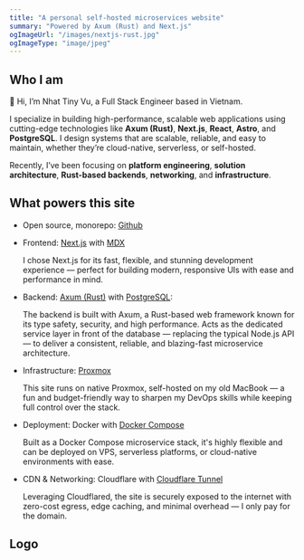 ```yaml
---
title: "A personal self-hosted microservices website"
summary: "Powered by Axum (Rust) and Next.js"
ogImageUrl: "/images/nextjs-rust.jpg"
ogImageType: "image/jpeg"
---
```


## Who I am

👋 Hi, I’m Nhat Tiny Vu, a Full Stack Engineer based in Vietnam.

I specialize in building high-performance, scalable web applications using cutting-edge technologies like <b>Axum (Rust)</b>, <b>Next.js</b>, <b>React</b>, <b>Astro</b>, and <b>PostgreSQL</b>. I design systems that are scalable, reliable, and easy to maintain, whether they’re cloud-native, serverless, or self-hosted.

Recently, I’ve been focusing on <b>platform engineering</b>, <b>solution architecture</b>, <b>Rust-based backends</b>, <b>networking</b>, and <b>infrastructure</b>.

## What powers this site

- Open source, monorepo: [Github](https://github.com/NhatTinyVu/fusihub-web-app)

- Frontend: [Next.js](https://nextjs.org/) with [MDX](https://mdxjs.com/)

  I chose Next.js for its fast, flexible, and stunning development experience — perfect for building modern, responsive UIs with ease and performance in mind.

- Backend: [Axum (Rust)](https://github.com/tokio-rs/axum) with [PostgreSQL](https://www.postgresql.org/):

  The backend is built with Axum, a Rust-based web framework known for its type safety, security, and high performance. Acts as the dedicated service layer in front of the database — replacing the typical Node.js API — to deliver a consistent, reliable, and blazing-fast microservice architecture.

- Infrastructure: [Proxmox](https://www.proxmox.com)

  This site runs on native Proxmox, self-hosted on my old MacBook — a fun and budget-friendly way to sharpen my DevOps skills while keeping full control over the stack.

- Deployment: Docker with [Docker Compose](https://docs.docker.com/compose/)

  Built as a Docker Compose microservice stack, it's highly flexible and can be deployed on VPS, serverless platforms, or cloud-native environments with ease.

- CDN & Networking: Cloudflare with [Cloudflare Tunnel](https://developers.cloudflare.com/cloudflare-one/connections/connect-networks/)

  Leveraging Cloudflared, the site is securely exposed to the internet with zero-cost egress, edge caching, and minimal overhead — I only pay for the domain.

## Logo

<Logo />
